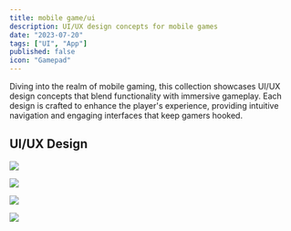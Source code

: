 ```yaml
---
title: mobile game/ui
description: UI/UX design concepts for mobile games
date: "2023-07-20"
tags: ["UI", "App"]
published: false
icon: "Gamepad"
---
```


Diving into the realm of mobile gaming, this collection showcases UI/UX design concepts that blend functionality with immersive gameplay. Each design is crafted to enhance the player's experience, providing intuitive navigation and engaging interfaces that keep gamers hooked.

## UI/UX Design

![](/game-ui-1.webp)

![](/game-ui-2.webp)

![](/game-ui-3.webp)

![](/game-ui-4.webp)
